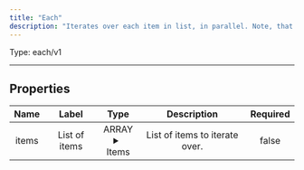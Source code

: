 ```yaml
---
title: "Each"
description: "Iterates over each item in list, in parallel. Note, that since it iterates over each item in parallel, there is no guarantee of completion order."
---
```




Type: each/v1

<hr />


## Properties

|      Name       |      Label     |     Type     |     Description     | Required |
|:---------------:|:--------------:|:------------:|:-------------------:|:--------:|
| items | List of items | ARRAY <details> <summary> Items </summary> [] </details> | List of items to iterate over. | false |





